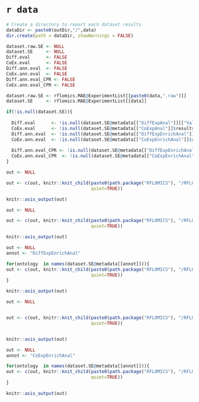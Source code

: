 # `r data` 

```r
# Create a directory to report each dataset results
dataDir <- paste0(outDir,"/",data)
dir.create(path = dataDir, showWarnings = FALSE)
```


```r

dataset.raw.SE <- NULL
dataset.SE     <- NULL
Diff.eval      <- FALSE
CoEx.eval      <- FALSE
Diff.ann.eval  <- FALSE
CoEx.ann.eval  <- FALSE
Diff.ann.eval_CPR <- FALSE
CoEx.ann.eval_CPR <- FALSE

dataset.raw.SE <- rflomics.MAE@ExperimentList[[paste0(data,".raw")]]
dataset.SE     <- rflomics.MAE@ExperimentList[[data]]

if(!is.null(dataset.SE)){
  
  Diff.eval      <- !is.null(dataset.SE@metadata[["DiffExpAnal"]][["Validcontrasts"]])
  CoEx.eval      <- !is.null(dataset.SE@metadata[["CoExpAnal"]]$results)
  Diff.ann.eval  <- !is.null(dataset.SE@metadata[["DiffExpEnrichAnal"]]$results)
  CoEx.ann.eval  <- !is.null(dataset.SE@metadata[["CoExpEnrichAnal"]]$results)
  
  Diff.ann.eval_CPR <- !is.null(dataset.SE@metadata[["DiffExpEnrichAnal"]])
  CoEx.ann.eval_CPR  <- !is.null(dataset.SE@metadata[["CoExpEnrichAnal"]])
}

```


```r

out <- NULL

out <- c(out, knitr::knit_child(paste0(path.package("RFLOMICS"), "/RFLOMICSapp/","report_03_data_explor.Rmd"),
                                quiet=TRUE))

knitr::asis_output(out)

```

<!-- differential analysis -->

```r

out <- NULL

out <- c(out, knitr::knit_child(paste0(path.package("RFLOMICS"), "/RFLOMICSapp/","report_04_diff_analysis.Rmd"),
                                quiet=TRUE))

knitr::asis_output(out)

```

<!-- enrichement analysis on DE G/P/M lists with clusterprofiler -->

```r


out <- NULL
annot <- "DiffExpEnrichAnal"

for(ontology  in names(dataset.SE@metadata[[annot]])){
out <- c(out, knitr::knit_child(paste0(path.package("RFLOMICS"), "/RFLOMICSapp/","report_06_annot_enrich_CPR.Rmd"),
                                quiet=TRUE))
}

knitr::asis_output(out)

```

<!-- co-expression analysis -->

```r

out <- NULL


out <- c(out, knitr::knit_child(paste0(path.package("RFLOMICS"), "/RFLOMICSapp/","report_05_coexp_analysis.Rmd"),
                                quiet=TRUE))


knitr::asis_output(out)

```

<!-- enrichement analysis on cluster -->

```r


out <- NULL
annot <- "CoExpEnrichAnal"

for(ontology  in names(dataset.SE@metadata[[annot]])){
out <- c(out, knitr::knit_child(paste0(path.package("RFLOMICS"), "/RFLOMICSapp/","report_06_annot_enrich_CPR.Rmd"),
                                quiet=TRUE))
}

knitr::asis_output(out)

```
